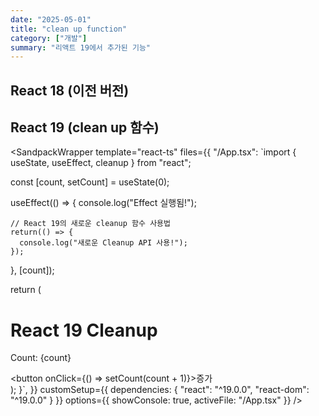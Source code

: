 ```yaml
---
date: "2025-05-01"
title: "clean up function"
category: ["개발"]
summary: "리액트 19에서 추가된 기능"
---
```



## React 18 (이전 버전)

<SandpackWrapper
  files={REACT_TEMPLATE_VITE_18.files}
  customSetup={REACT_TEMPLATE_VITE_18.customSetup}
  options={REACT_TEMPLATE_VITE_18.options}
/>

## React 19 (clean up 함수)

<SandpackWrapper
template="react-ts"
  files={{
    "/App.tsx": `import { useState, useEffect, cleanup } from "react";

  const [count, setCount] = useState(0);
  
  useEffect(() => {
    console.log("Effect 실행됨!");
    
    // React 19의 새로운 cleanup 함수 사용법
    return(() => {
      console.log("새로운 Cleanup API 사용!");
    });
  }, [count]);
  
  return (
    <div>
      <h1>React 19 Cleanup</h1>
      <p>Count: {count}</p>
      <button onClick={() => setCount(count + 1)}>증가</button>
    </div>
  );
}`,
  }}
  customSetup={{
    dependencies: {
      "react": "^19.0.0",
      "react-dom": "^19.0.0"
    }
  }}
  options={{
    showConsole: true,
    activeFile: "/App.tsx"
  }}
/>
